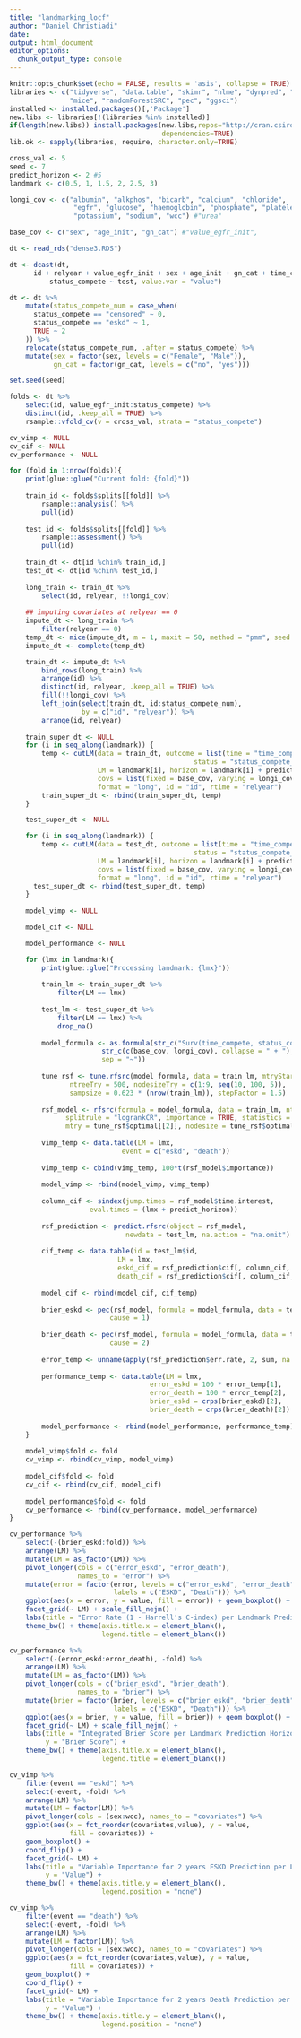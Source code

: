 ```yaml
---
title: "landmarking_locf"
author: "Daniel Christiadi"
date: 
output: html_document
editor_options: 
  chunk_output_type: console
---
```


```r
knitr::opts_chunk$set(echo = FALSE, results = 'asis', collapse = TRUE)
libraries <- c("tidyverse", "data.table", "skimr", "nlme", "dynpred", "prodlim", 
               "mice", "randomForestSRC", "pec", "ggsci")
installed <- installed.packages()[,'Package']
new.libs <- libraries[!(libraries %in% installed)]
if(length(new.libs)) install.packages(new.libs,repos="http://cran.csiro.au",
                                      dependencies=TRUE)
lib.ok <- sapply(libraries, require, character.only=TRUE)

cross_val <- 5
seed <- 7
predict_horizon <- 2 #5
landmark <- c(0.5, 1, 1.5, 2, 2.5, 3)

longi_cov <- c("albumin", "alkphos", "bicarb", "calcium", "chloride", 
                "egfr", "glucose", "haemoglobin", "phosphate", "platelet", 
                "potassium", "sodium", "wcc") #"urea"

base_cov <- c("sex", "age_init", "gn_cat") #"value_egfr_init", 
```

```r
dt <- read_rds("dense3.RDS")

dt <- dcast(dt, 
      id + relyear + value_egfr_init + sex + age_init + gn_cat + time_compete +
          status_compete ~ test, value.var = "value")

dt <- dt %>% 
    mutate(status_compete_num = case_when(
      status_compete == "censored" ~ 0,
      status_compete == "eskd" ~ 1,
      TRUE ~ 2
    )) %>% 
    relocate(status_compete_num, .after = status_compete) %>% 
    mutate(sex = factor(sex, levels = c("Female", "Male")),
           gn_cat = factor(gn_cat, levels = c("no", "yes")))

set.seed(seed)

folds <- dt %>% 
    select(id, value_egfr_init:status_compete) %>% 
    distinct(id, .keep_all = TRUE) %>% 
    rsample::vfold_cv(v = cross_val, strata = "status_compete")
```

```r
cv_vimp <- NULL
cv_cif <- NULL
cv_performance <- NULL

for (fold in 1:nrow(folds)){
    print(glue::glue("Current fold: {fold}"))
    
    train_id <- folds$splits[[fold]] %>% 
        rsample::analysis() %>% 
        pull(id)
    
    test_id <- folds$splits[[fold]] %>% 
        rsample::assessment() %>% 
        pull(id)
    
    train_dt <- dt[id %chin% train_id,]
    test_dt <- dt[id %chin% test_id,]
    
    long_train <- train_dt %>%
        select(id, relyear, !!longi_cov)
 
    ## imputing covariates at relyear == 0   
    impute_dt <- long_train %>% 
        filter(relyear == 0)
    temp_dt <- mice(impute_dt, m = 1, maxit = 50, method = "pmm", seed = seed)
    impute_dt <- complete(temp_dt)

    train_dt <- impute_dt %>% 
        bind_rows(long_train) %>% 
        arrange(id) %>% 
        distinct(id, relyear, .keep_all = TRUE) %>% 
        fill(!!longi_cov) %>% 
        left_join(select(train_dt, id:status_compete_num),
                  by = c("id", "relyear")) %>% 
        arrange(id, relyear)
    
    train_super_dt <- NULL
    for (i in seq_along(landmark)) {
        temp <- cutLM(data = train_dt, outcome = list(time = "time_compete",
                                              status = "status_compete_num"),
                      LM = landmark[i], horizon = landmark[i] + predict_horizon,
                      covs = list(fixed = base_cov, varying = longi_cov),
                      format = "long", id = "id", rtime = "relyear") 
        train_super_dt <- rbind(train_super_dt, temp)
    }

    test_super_dt <- NULL

    for (i in seq_along(landmark)) {
        temp <- cutLM(data = test_dt, outcome = list(time = "time_compete",
                                              status = "status_compete_num"),
                      LM = landmark[i], horizon = landmark[i] + predict_horizon,
                      covs = list(fixed = base_cov, varying = longi_cov),
                      format = "long", id = "id", rtime = "relyear") 
      test_super_dt <- rbind(test_super_dt, temp)
    }
    
    model_vimp <- NULL

    model_cif <- NULL

    model_performance <- NULL

    for (lmx in landmark){
        print(glue::glue("Processing landmark: {lmx}"))
    
        train_lm <- train_super_dt %>% 
            filter(LM == lmx)
    
        test_lm <- test_super_dt %>% 
            filter(LM == lmx) %>% 
            drop_na()
    
        model_formula <- as.formula(str_c("Surv(time_compete, status_compete_num)",
                       str_c(c(base_cov, longi_cov), collapse = " + "), 
                       sep = "~"))
    
        tune_rsf <- tune.rfsrc(model_formula, data = train_lm, mtryStart = 1, 
               ntreeTry = 500, nodesizeTry = c(1:9, seq(10, 100, 5)),
               sampsize = 0.623 * (nrow(train_lm)), stepFactor = 1.5)
    
        rsf_model <- rfsrc(formula = model_formula, data = train_lm, ntree = 1000, 
              splitrule = "logrankCR", importance = TRUE, statistics = TRUE, 
              mtry = tune_rsf$optimal[[2]], nodesize = tune_rsf$optimal[[1]])
    
        vimp_temp <- data.table(LM = lmx,
                            event = c("eskd", "death"))
    
        vimp_temp <- cbind(vimp_temp, 100*t(rsf_model$importance))
    
        model_vimp <- rbind(model_vimp, vimp_temp)
    
        column_cif <- sindex(jump.times = rsf_model$time.interest, 
                    eval.times = (lmx + predict_horizon))
    
        rsf_prediction <- predict.rfsrc(object = rsf_model,
                             newdata = test_lm, na.action = "na.omit")
    
        cif_temp <- data.table(id = test_lm$id,
                           LM = lmx,
                           eskd_cif = rsf_prediction$cif[, column_cif, 1],
                           death_cif = rsf_prediction$cif[, column_cif, 2])
    
        model_cif <- rbind(model_cif, cif_temp)
    
        brier_eskd <- pec(rsf_model, formula = model_formula, data = test_lm,
                         cause = 1)
    
        brier_death <- pec(rsf_model, formula = model_formula, data = test_lm,
                         cause = 2)
    
        error_temp <- unname(apply(rsf_prediction$err.rate, 2, sum, na.rm = TRUE))
        
        performance_temp <- data.table(LM = lmx,
                                   error_eskd = 100 * error_temp[1],
                                   error_death = 100 * error_temp[2],
                                   brier_eskd = crps(brier_eskd)[2],
                                   brier_death = crps(brier_death)[2])
    
        model_performance <- rbind(model_performance, performance_temp)
    }
    
    model_vimp$fold <- fold
    cv_vimp <- rbind(cv_vimp, model_vimp)
    
    model_cif$fold <- fold
    cv_cif <- rbind(cv_cif, model_cif)
    
    model_performance$fold <- fold
    cv_performance <- rbind(cv_performance, model_performance)
}
```

```r
cv_performance %>% 
    select(-(brier_eskd:fold)) %>% 
    arrange(LM) %>% 
    mutate(LM = as_factor(LM)) %>% 
    pivot_longer(cols = c("error_eskd", "error_death"),
                 names_to = "error") %>% 
    mutate(error = factor(error, levels = c("error_eskd", "error_death"),
                          labels = c("ESKD", "Death"))) %>%  
    ggplot(aes(x = error, y = value, fill = error)) + geom_boxplot() +
    facet_grid(~ LM) + scale_fill_nejm() + 
    labs(title = "Error Rate (1 - Harrell's C-index) per Landmark Prediction Horizon 2 years exclude Urea and Initial eGFR", y = "Error Rate (%)") + 
    theme_bw() + theme(axis.title.x = element_blank(), 
                       legend.title = element_blank())

cv_performance %>% 
    select(-(error_eskd:error_death), -fold) %>% 
    arrange(LM) %>% 
    mutate(LM = as_factor(LM)) %>% 
    pivot_longer(cols = c("brier_eskd", "brier_death"),
                 names_to = "brier") %>% 
    mutate(brier = factor(brier, levels = c("brier_eskd", "brier_death"),
                          labels = c("ESKD", "Death"))) %>%    
    ggplot(aes(x = brier, y = value, fill = brier)) + geom_boxplot() +
    facet_grid(~ LM) + scale_fill_nejm() + 
    labs(title = "Integrated Brier Score per Landmark Prediction Horizon 2 years exclude Urea and Initial eGFR", 
         y = "Brier Score") + 
    theme_bw() + theme(axis.title.x = element_blank(), 
                       legend.title = element_blank())

cv_vimp %>% 
    filter(event == "eskd") %>% 
    select(-event, -fold) %>% 
    arrange(LM) %>% 
    mutate(LM = factor(LM)) %>% 
    pivot_longer(cols = (sex:wcc), names_to = "covariates") %>% 
    ggplot(aes(x = fct_reorder(covariates,value), y = value, 
               fill = covariates)) + 
    geom_boxplot() + 
    coord_flip() + 
    facet_grid(~ LM) + 
    labs(title = "Variable Importance for 2 years ESKD Prediction per Landmark exclude Urea and Initial eGFR",
         y = "Value") +  
    theme_bw() + theme(axis.title.y = element_blank(), 
                       legend.position = "none")

cv_vimp %>% 
    filter(event == "death") %>% 
    select(-event, -fold) %>% 
    arrange(LM) %>% 
    mutate(LM = factor(LM)) %>% 
    pivot_longer(cols = (sex:wcc), names_to = "covariates") %>% 
    ggplot(aes(x = fct_reorder(covariates,value), y = value, 
               fill = covariates)) + 
    geom_boxplot() + 
    coord_flip() + 
    facet_grid(~ LM) + 
    labs(title = "Variable Importance for 2 years Death Prediction per Landmark exclude Urea and Initial eGFR",
         y = "Value") +  
    theme_bw() + theme(axis.title.y = element_blank(), 
                       legend.position = "none")

```

